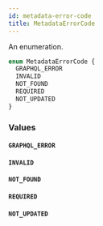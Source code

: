 ```yaml
---
id: metadata-error-code
title: MetadataErrorCode
---
```



An enumeration.

```graphql
enum MetadataErrorCode {
  GRAPHQL_ERROR
  INVALID
  NOT_FOUND
  REQUIRED
  NOT_UPDATED
}
```


### Values

#### `GRAPHQL_ERROR` 




#### `INVALID` 




#### `NOT_FOUND` 




#### `REQUIRED` 




#### `NOT_UPDATED` 






